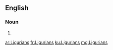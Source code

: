 ==English==

===Noun===
{{head|en}}

# {{plural of|Ligurian}}

[[ar:Ligurians]]
[[fr:Ligurians]]
[[ku:Ligurians]]
[[mg:Ligurians]]